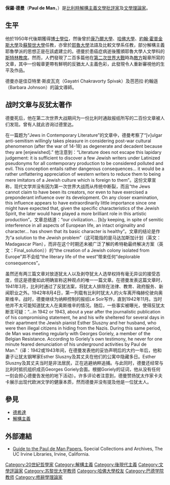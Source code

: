'''保羅·德曼'''（'''Paul de Man'''，{{bd|1919年|12月6日|1983年|12月21日}}）是[[比利時|比利時]][[解構主義|解構主義]][[文學批評家|文學批評家]]及[[西方文學理論|文學理論家]]。

==生平==
他於1950年代後期獲得[[哲學博士|博士學位]]，然後曾於[[康乃爾大學|康乃爾大學]]、[[哈佛大學|哈佛大學]]、[[約翰·霍普金斯大學|約翰·霍普金斯大學]]及[[蘇黎世大學|蘇黎世大學]]任教，亦曾於[[耶魯大學|耶魯大學]]法語及比較文學系任教，部分解構主義耶魯學派的思想正是在該處建立的。德曼於患癌症病逝後獲頒耶魯大學人文學科的[[斯特林教席|斯特林教席]]。然而，人們發現了二百多篇他在[[第二次世界大戰|第二次世界大戰]]時為[[通敵|敵方]]報章所寫的文章，其中一份報章更帶有鮮明的反猶太人主義色彩，此發現令人重新審視他的生平及作品。

德曼亦是佳亞特里·斯皮瓦克（Gayatri Chakravorty Spivak）及芭芭拉·約翰遜（Barbara Johnson）的論文導師。

==战时文章与反犹太著作==
德曼死后，他在第二次世界大战期间为一份比利时通敌报纸所写的二百份文章被人们发现。曾有人就此咨询过德里达。

在一篇题为“Jews in Contemporary Literature”的文章中，德曼考察了“[v]ulgar anti-semitism willingly takes pleasure in considering post-war cultural phenomenon (after the war of 14-18) as degenerate and decadent because they are [enjewished].”
他注意到：“Literature does not escape this lapidary judgement: it is sufficient to discover a few Jewish writers under Latinized pseudonyms for all contemporary production to be considered polluted and evil. This conception entails rather dangerous consequences... it would be a rather unflattering appreciation of western writers to reduce them to being mere imitators of a Jewish culture which is foreign to them”。这份文章宣称，现代文学并没有因为第一次世界大战而从传统中断裂，而且“the Jews cannot claim to have been its creators, nor even to have exercised a preponderant influence over its development. On any closer examination, this influence appears to have extraordinarily little importance since one might have expected that, given the specific characteristics of the Jewish Spirit, the later would have played a more brilliant role in this artistic production”。文章总结道：“our civilization... [b]y keeping, in spite of semitic interference in all aspects of European life, an intact originality and character... has shown that its basic character is healthy”。文章的结论是作为“a solution to the Jewish problem”（这可能指的是马达加斯加计划（英文：Madagascar Plan），而非在这个时期还未被广泛了解的希特勒最终解决方案（英文：Final_solution））的“the creation of a Jewish colony isolated from Europe”并不会给“the literary life of the west”带来任何“deplorable consequences”。

虽然还有两三篇文章对放逐犹太人以及剥夺犹太人选举权持有毫无异议的接受态度，但这是德曼如此明确宣称这种观点的唯一一篇文章。在德曼发表这篇文章时，1941年3月，比利时通过了反犹法案，将犹太人排除在法律、教育、政府服务、新闻职业之外。1942年8月4日，第一列载有比利时犹太人的火车离开梅赫伦驶向奥斯维辛。战时，德曼继续为纳粹控制的报纸Le Soir写作，直到1942年11月。当时他并不太可能知道犹太人在奥斯维辛的情况。随后，一些事实被曝光，使得反犹太断言可疑：“...in 1942 or 1943, about a year after the journalistic publication of his compromising statement, he and his wife sheltered for several days in their apartment the Jewish pianist Esther Sluszny and her husband, who were then illegal citizens in hiding from the Nazis. During this same period, de Man was meeting regularly with Georges Goriely, a member of the Belgian Resistance. According to Goriely's own testimony, he never for one minute feared denunciation of his underground activities by Paul de Man.”（译：1942或1943年间，在德曼发表他的妥协声明后的大约一年后，他和妻子让犹太钢琴家Esther Sluszny及其丈夫在他们的公寓中隐藏多日。Esther Sluszny及其丈夫当时是非法居民，正在逃避纳粹追捕。与此同时，德曼还经常与比利时抵抗组织成员Georges Goriely会面。根据Goriely的证词，他从没有任何一刻会担心德曼告发他的地下活动）。许多评论者注意到，德曼赞扬犹太作家卡夫卡展示出现代欧洲文学的健康本质，然而德曼并没有提及他是一位犹太人。

==參見==
*[[德希達|德希達]]
*[[解構主義|解構主義]]

==外部連結==
*[http://www.oac.cdlib.org/findaid/ark:/13030/tf6p30071t Guide to the Paul de Man Papers.] {{Wayback|url=http://www.oac.cdlib.org/findaid/ark:/13030/tf6p30071t |date=20200522103746 }} Special Collections and Archives, The UC Irvine Libraries, Irvine, California.

{{Authority control}}
{{DEFAULTSORT:Man, Paul de}}
[[Category:20世紀哲學家|Category:20世紀哲學家]]
[[Category:解構主義|Category:解構主義]]
[[Category:後現代主義|Category:後現代主義]]
[[Category:文學評論家|Category:文學評論家]]
[[Category:苏黎世大学教师|Category:苏黎世大学教师]]
[[Category:哈佛大學校友|Category:哈佛大學校友]]
[[Category:巴德学院教师|Category:巴德学院教师]]
[[Category:修辭學理論家|Category:修辭學理論家]]